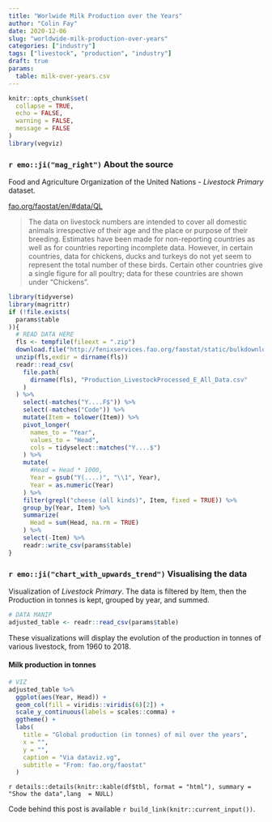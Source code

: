 ```yaml
---
title: "Worlwide Milk Production over the Years"
author: "Colin Fay"
date: 2020-12-06
slug: "worldwide-milk-production-over-years"
categories: ["industry"]
tags: ["livestock", "production", "industry"]
draft: true
params:
  table: milk-over-years.csv
---
```


```r
knitr::opts_chunk$set(
  collapse = TRUE, 
  echo = FALSE, 
  warning = FALSE, 
  message = FALSE
)
library(vegviz)
```

### `r emo::ji("mag_right")` About the source 

::: {.source}
Food and Agriculture Organization of the United Nations - _Livestock Primary_ dataset.
::: 

::: {.link}
[fao.org/faostat/en/#data/QL](https://www.fao.org/faostat/en/#data/QL)
:::

::: {.quote}
> 
:::

::: {.count}
> The data on livestock numbers are intended to cover all domestic animals irrespective of their age and the place or purpose of their breeding. Estimates have been made for non-reporting countries as well as for countries reporting incomplete data. However, in certain countries, data for chickens, ducks and turkeys do not yet seem to represent the total number of these birds. Certain other countries give a single figure for all poultry; data for these countries are shown under “Chickens”.
:::

```r
library(tidyverse)
library(magrittr)
if (!file.exists(
  params$table
)){
  # READ DATA HERE
  fls <- tempfile(fileext = ".zip")
  download.file("http://fenixservices.fao.org/faostat/static/bulkdownloads/Production_LivestockProcessed_E_All_Data.zip", fls)
  unzip(fls,exdir = dirname(fls))
  readr::read_csv(
    file.path(
      dirname(fls), "Production_LivestockProcessed_E_All_Data.csv"
    )
  ) %>%    
    select(-matches("Y....F$")) %>%
    select(-matches("Code")) %>%
    mutate(Item = tolower(Item)) %>%
    pivot_longer(
      names_to = "Year", 
      values_to = "Head", 
      cols = tidyselect::matches("Y....$")
    ) %>%
    mutate(
      #Head = Head * 1000, 
      Year = gsub("Y(....)", "\\1", Year), 
      Year = as.numeric(Year)
    ) %>%
    filter(grepl("cheese (all kinds)", Item, fixed = TRUE)) %>%
    group_by(Year, Item) %>%
    summarize(
      Head = sum(Head, na.rm = TRUE)
    ) %>%
    select(-Item) %>%
    readr::write_csv(params$table)
}
```


### `r emo::ji("chart_with_upwards_trend")` Visualising the data

Visualization of _Livestock Primary_.
The data is filtered by Item, then the Production in tonnes is kept, grouped by year, and summed. 

```r
# DATA MANIP
adjusted_table <- readr::read_csv(params$table)

```


These visualizations will display the evolution of the production in tonnes of various livestock, from 1960 to 2018.

#### Milk production in tonnes

```r
# VIZ
adjusted_table %>%
  ggplot(aes(Year, Head)) + 
  geom_col(fill = viridis::viridis(6)[2]) + 
  scale_y_continuous(labels = scales::comma) + 
  ggtheme() + 
  labs(
    title = "Global production (in tonnes) of mil over the years", 
    x = "", 
    y = "", 
    caption = "Via dataviz.vg",
    subtitle = "From: fao.org/faostat"
  )
```

`r details::details(knitr::kable(df$tbl, format = "html"), summary = "Show the data",lang  = NULL)`


::: {.code}
Code behind this post is available `r build_link(knitr::current_input())`. 
:::
